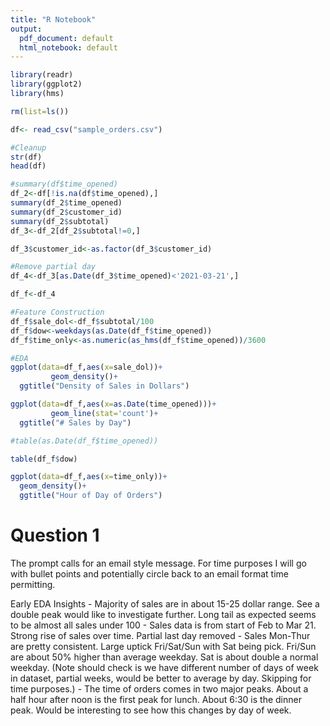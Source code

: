 ```yaml
---
title: "R Notebook"
output:
  pdf_document: default
  html_notebook: default
---
```



```r
library(readr)
library(ggplot2)
library(hms)

rm(list=ls())
```

```r
df<- read_csv("sample_orders.csv")

```

```r
#Cleanup
str(df)
head(df)

#summary(df$time_opened)
df_2<-df[!is.na(df$time_opened),]
summary(df_2$time_opened)
summary(df_2$customer_id)
summary(df_2$subtotal)
df_3<-df_2[df_2$subtotal!=0,]

df_3$customer_id<-as.factor(df_3$customer_id)

#Remove partial day
df_4<-df_3[as.Date(df_3$time_opened)<'2021-03-21',]

df_f<-df_4
```

```r
#Feature Construction
df_f$sale_dol<-df_f$subtotal/100
df_f$dow<-weekdays(as.Date(df_f$time_opened))
df_f$time_only<-as.numeric(as_hms(df_f$time_opened))/3600
```


```r
#EDA
ggplot(data=df_f,aes(x=sale_dol))+
         geom_density()+
  ggtitle("Density of Sales in Dollars")

ggplot(data=df_f,aes(x=as.Date(time_opened)))+
         geom_line(stat='count')+
  ggtitle("# Sales by Day")

#table(as.Date(df_f$time_opened))

table(df_f$dow)

ggplot(data=df_f,aes(x=time_only))+
  geom_density()+
  ggtitle("Hour of Day of Orders")

```
# Question 1

The prompt calls for an email style message. For time purposes I will go with bullet points and potentially circle back to an email format time permitting.

Early EDA Insights 
- Majority of sales are in about 15-25 dollar range. See a double peak would like to investigate further. Long tail as expected seems to be almost all sales under 100
- Sales data is from start of Feb to Mar 21. Strong rise of sales over time. Partial last day removed
- Sales Mon-Thur are pretty consistent. Large uptick Fri/Sat/Sun with Sat being pick. Fri/Sun are about 50% higher than average weekday. Sat is about double a normal weekday. (Note should check is we have different number of days of week in dataset, partial weeks, would be better to average by day. Skipping for time purposes.)
- The time of orders comes in two major peaks. About a half hour after noon is the first peak for lunch. About 6:30 is the dinner peak. Would be interesting to see how this changes by day of week.
